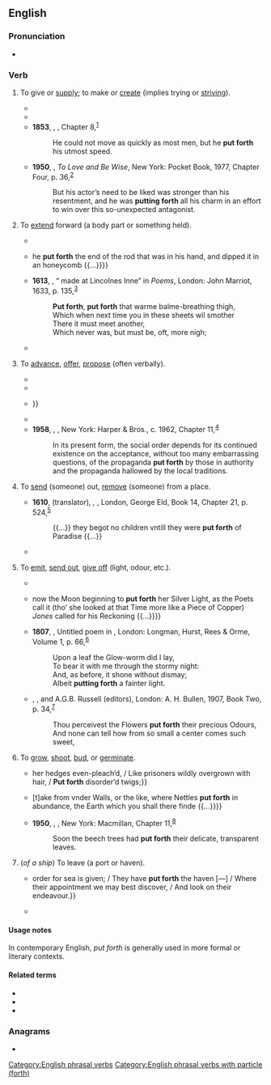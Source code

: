 ==English==

===Pronunciation===
* {{audio|en|en-us-put forth.ogg|Audio (Mid-Atlantic)}}

===Verb===
{{en-verb|put<,,put> forth}}

# {{lb|en|transitive}} To give or [[supply]]; to make or [[create]] (implies trying or [[strive|striving]]).
#: {{ux|en|to '''put forth''' an effort}}
#* {{RQ:Addison Cato|I|1|page=3|passage=Now, ''Marcus'', now, thy Virtue’s on the Proof: / '''Put forth''' thy utmost Strength, work ev’ry Nerve, / And call up all thy Father in thy Soul:}}
#* {{RQ:Austen Emma|2|16|passage=“Oh! when a gallant young man, like Mr. Frank Churchill,” said Mr. Knightley dryly, “writes to a fair lady like Miss Woodhouse, he will, of course, '''put forth''' his best.”}}
#* '''1853''', {{w|Elizabeth Gaskell}}, ''{{w|Ruth (novel)|Ruth}}'', Chapter 8,<sup>[http://www.gutenberg.org/files/4275/4275-h/4275-h.htm]</sup>
#*: He could not move as quickly as most men, but he '''put forth''' his utmost speed.
#* '''1950''', {{w|Josephine Tey}}, ''To Love and Be Wise'', New York: Pocket Book, 1977, Chapter Four, p. 36,<sup>[https://archive.org/details/tolovebewise00jose]</sup>
#*: But his actor’s need to be liked was stronger than his resentment, and he was '''putting forth''' all his charm in an effort to win over this so-unexpected antagonist.
# {{lb|en|transitive}} To [[extend]] forward (a body part or something held).
#* {{RQ:Shakespeare Henry 6-2|act=I|scene=ii|passage='''Put forth''' thy hand, reach at the glorious gold.}}
#* {{RQ:King James Version|1 Samuel|14|27|passage={{...}} he '''put forth''' the end of the rod that was in his hand, and dipped it in an honeycomb {{...}}}}
#* '''1613''', {{w|John Donne}}, “{{w|Epithalamium|Epithalamion}} made at Lincolnes Inne” in ''Poems'', London: John Marriot, 1633, p. 135,<sup>[http://name.umdl.umich.edu/A69225.0001.001]</sup>
#*: '''Put forth''', '''put forth''' that warme balme-breathing thigh,
#*: Which when next time you in these sheets wil smother
#*: There it must meet another,
#*: Which never was, but must be, oft, more nigh;
#* {{RQ:Pope Rape of the Lock|canto=3|page=22|passage=With his broad Sabre next, a Chief in Years, / The hoary Majesty of Spades appears; / '''Puts forth''' one manly Leg, to sight reveal’d; / The rest his many-colour’d Robe conceal’d.}}
# {{lb|en|transitive}} To [[advance]], [[offer]], [[propose]] (often verbally).
#* {{RQ:Marlowe Doctor Faustus|scene=VII|lines=930–932|page=49|passage=They '''put forth''' questions of Astrologie, / Which Faustus answerd with such learned skill, / As they admirde and wondred at his wit.}}
#* {{RQ:King James Version|Matthew|13|24|passage=Another parable '''put''' he '''forth''' unto them, saying, The kingdom of heaven is likened unto a man which sowed good seed in his field:}}
#* {{RQ:Wells War of the Worlds|1|15|passage=So far as one can ascertain from the conflicting accounts that have been '''put forth''', the majority of them remained busied with preparations {{...}}}}
#* {{RQ:Wharton Age of Innocence|book=II|chapter=26|passage=By the fifteenth the season was in full blast, Opera and theatres were '''putting forth''' their new attractions, dinner-engagements were accumulating, and dates for dances being fixed.}}
#* '''1958''', {{w|Aldous Huxley}}, ''{{w|Brave New World|Brave New World Revisited}}'', New York: Harper & Bros., c. 1962, Chapter 11,<sup>[http://www.fadedpage.com/books/20170658/html.php]</sup>
#*:  In its present form, the social order depends for its continued existence on the acceptance, without too many embarrassing questions, of the propaganda '''put forth''' by those in authority and the propaganda hallowed by the local traditions.
# {{lb|en|transitive|obsolete}} To [[send]] (someone) out, [[remove]] (someone) from a place.
#* '''1610''', {{w|John Healey (translator)|John Healey}} (translator), ''{{w|Augustine of Hippo|St. Augustine}}, {{w|The City of God (book)|Of the Citie of God}}'', London, George Eld, Book 14, Chapter 21, p. 524,<sup>[http://name.umdl.umich.edu/A22641.0001.001]</sup>
#*: {{...}} they begot no children vntill they were '''put forth''' of Paradise {{...}}
#* {{RQ:KJV|Acts|5|34|passage=Then stood there up one in the council, a Pharisee, named Gamaliel, a doctor of the law, had in reputation among all the people, and commanded to '''put''' the apostles '''forth''' a little space;}}
# {{lb|en|transitive}} To [[emit]], [[send out]], [[give off]] (light, odour, etc.).
#* {{RQ:Milton Samson Agonistes|page=17|passage=For inward light alas / '''Puts forth''' no visual beam.}}
#* {{RQ:Fielding Tom Jones|2|12|6|page=367|passage={{...}} now the Moon beginning to '''put forth''' her Silver Light, as the Poets call it (tho’ she looked at that Time more like a Piece of Copper) ''Jones'' called for his Reckoning {{...}}}}
#* '''1807''', {{w|William Wordsworth}}, Untitled poem in ''{{w|Poems, in Two Volumes}}'', London: Longman, Hurst, Rees & Orme, Volume 1, p. 66,<sup>[https://catalog.hathitrust.org/Record/100115327]</sup>
#*: Upon a leaf the Glow-worm did I lay,
#*: To bear it with me through the stormy night:
#*: And, as before, it shone without dismay;
#*: Albeit '''putting forth''' a fainter light.
#* {{circa|1811}} {{w|William Blake}}, ''{{w|Milton: A Poem in Two Books}}'', {{w|Eric Maclagan|E.R.D. Maclagan}} and A.G.B. Russell (editors), London: A. H. Bullen, 1907, Book Two, p. 34,<sup>[https://archive.org/details/propheticbooksof00blak]</sup>
#*: Thou perceivest the Flowers '''put forth''' their precious Odours,
#*: And none can tell how from so small a center comes such sweet,
# {{lb|en|transitive|intransitive}} To [[grow]], [[shoot]], [[bud]], or [[germinate]].
#* {{RQ:Shakespeare Henry 5|act=V|scene=ii|passage={{...}}  her hedges even-pleach’d, / Like prisoners wildly overgrown with hair, / '''Put forth''' disorder’d twigs;}}
#* {{RQ:Bacon Sylva Sylvarum|VI|page=137|passage={{...}} [t]ake from vnder Walls, or the like, where Nettles '''put forth''' in abundance, the Earth which you shall there finde {{...}}}}
#* '''1950''', {{w|C. S. Lewis}}, ''{{w|The Lion, the Witch and the Wardrobe}}'', New York: Macmillan, Chapter 11,<sup>[http://fadedpage.com/books/201410B2/html.php]</sup>
#*: Soon the beech trees had '''put forth''' their delicate, transparent leaves.
# {{lb|en|transitive|intransitive}} (''of a ship'') To leave (a port or haven).
#* {{RQ:Shakespeare Antony|act=IV|scene=x|passage={{...}} order for sea is given; / They have '''put forth''' the haven [—] / Where their appointment we may best discover, / And look on their endeavour.}}
#* {{RQ:Melville Moby-Dick|chapter=2|passage=And where but from Nantucket, too, did that first adventurous little sloop '''put forth''', partly laden with imported cobblestones—so goes the story—to throw at the whales, in order to discover when they were nigh enough to risk a harpoon from the bowsprit?}}

====Usage notes====
In contemporary English, ''put forth'' is generally used in more formal or literary contexts.

====Related terms====
* {{l|en|put forward}}
* {{l|en|put out}}
* {{l|en|put up}}

===Anagrams===
* {{anagrams|en|a=fhoprttu|forthput}}

[[Category:English phrasal verbs]]
[[Category:English phrasal verbs with particle (forth)]]